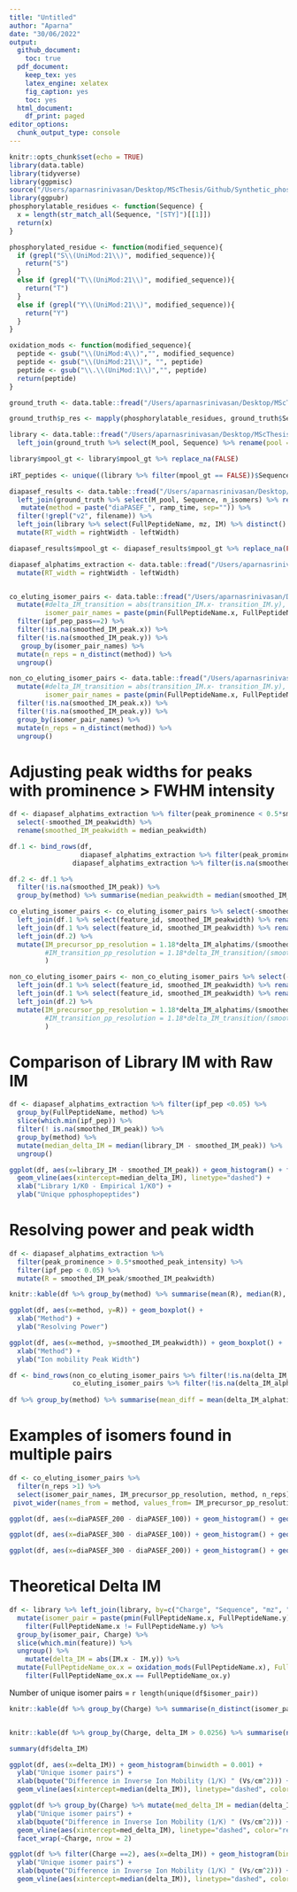```yaml
---
title: "Untitled"
author: "Aparna"
date: "30/06/2022"
output:
  github_document:
    toc: true
  pdf_document: 
    keep_tex: yes
    latex_engine: xelatex
    fig_caption: yes
    toc: yes
  html_document:
    df_print: paged
editor_options: 
  chunk_output_type: console
---
```


```r
knitr::opts_chunk$set(echo = TRUE)
library(data.table)
library(tidyverse)
library(ggpmisc)
source("/Users/aparnasrinivasan/Desktop/MScThesis/Github/Synthetic_phosphopeptide_isomers_TimsTOF/Analysis/utils.R")
library(ggpubr)
phosphorylatable_residues <- function(Sequence) {
  x = length(str_match_all(Sequence, "[STY]")[[1]])
  return(x)
}

phosphorylated_residue <- function(modified_sequence){
  if (grepl("S\\(UniMod:21\\)", modified_sequence)){
    return("S")
  }
  else if (grepl("T\\(UniMod:21\\)", modified_sequence)){
    return("T")
  }
  else if (grepl("Y\\(UniMod:21\\)", modified_sequence)){
    return("Y")
  }
}

oxidation_mods <- function(modified_sequence){
  peptide <- gsub("\\(UniMod:4\\)","", modified_sequence)
  peptide <- gsub("\\(UniMod:21\\)", "", peptide)
  peptide <- gsub("\\.\\(UniMod:1\\)","", peptide)
  return(peptide)
}

```

```r
ground_truth <- data.table::fread("/Users/aparnasrinivasan/Desktop/MScThesis/Srinivasan_MS_Thesis/Data/ground_truth_table.tsv")

ground_truth$p_res <- mapply(phosphorylatable_residues, ground_truth$Sequence)

library <- data.table::fread("/Users/aparnasrinivasan/Desktop/MScThesis/Srinivasan_MS_Thesis/Data/Data_Analysis_Results/Upool_spectral_library_generation/upool_library_formatted.tsv") %>% rename(RT = iRT) %>% select(-pool,-Protein) %>% mutate(method= "Spectral library") %>% 
  left_join(ground_truth %>% select(M_pool, Sequence) %>% rename(pool = M_pool) %>% mutate(mpool_gt = TRUE) %>% distinct(), by=c("Sequence")) 

library$mpool_gt <- library$mpool_gt %>% replace_na(FALSE)
  
iRT_peptides <- unique((library %>% filter(mpool_gt == FALSE))$Sequence)

diapasef_results <- data.table::fread("/Users/aparnasrinivasan/Desktop/MScThesis/Srinivasan_MS_Thesis/Data/Data_Analysis_Results/OpenSwathWorkflow_3_results/diaPASEF_Results/diapasef_results_3_1.tsv") %>% 
  left_join(ground_truth %>% select(M_pool, Sequence, n_isomers) %>% rename(pool = M_pool, theoretical_isomers = n_isomers) %>% mutate(mpool_gt = TRUE) %>% distinct(), by=c("pool", "Sequence")) %>%
   mutate(method = paste("diaPASEF_", ramp_time, sep="")) %>% 
  filter(!grepl("v2", filename)) %>% 
  left_join(library %>% select(FullPeptideName, mz, IM) %>% distinct() %>% rename(library_IM = IM), by=c("FullPeptideName", "mz")) %>% 
  mutate(RT_width = rightWidth - leftWidth)

diapasef_results$mpool_gt <- diapasef_results$mpool_gt %>% replace_na(FALSE)

diapasef_alphatims_extraction <- data.table::fread("/Users/aparnasrinivasan/Desktop/MScThesis/Srinivasan_MS_Thesis/Data/Data_Analysis_Results/OpenSwathWorkflow_3_results/Alphatims_Raw_IM_Extraction/alphatims_IM_extraction_filtered_diapasef_3_1.tsv")  %>% left_join(ground_truth %>% select(Sequence, n_isomers) %>% rename(theoretical_isomers = n_isomers)  %>% distinct(), by=c( "Sequence")) %>% mutate(method = paste("diaPASEF_", ramp_time, sep="")) %>% filter(grepl("UniMod:21", FullPeptideName)) %>% 
  mutate(RT_width = rightWidth - leftWidth)


co_eluting_isomer_pairs <- data.table::fread("/Users/aparnasrinivasan/Desktop/MScThesis/Srinivasan_MS_Thesis/Data/Data_Analysis_Results/OpenSwathWorkflow_3_results/Isomers_Analysis/co_eluting_isomer_pairs.tsv") %>% 
  mutate(#delta_IM_transition = abs(transition_IM.x- transition_IM.y), 
         isomer_pair_names = paste(pmin(FullPeptideName.x, FullPeptideName.y), pmax(FullPeptideName.x, FullPeptideName.y))) %>% 
  filter(ipf_pep_pass==2) %>% 
  filter(!is.na(smoothed_IM_peak.x)) %>% 
  filter(!is.na(smoothed_IM_peak.y)) %>% 
   group_by(isomer_pair_names) %>% 
  mutate(n_reps = n_distinct(method)) %>% 
  ungroup()

non_co_eluting_isomer_pairs <- data.table::fread("/Users/aparnasrinivasan/Desktop/MScThesis/Srinivasan_MS_Thesis/Data/Data_Analysis_Results/OpenSwathWorkflow_3_results/Isomers_Analysis/non_coeluting_sitelocalised_isomer_pairs.tsv")%>% 
  mutate(#delta_IM_transition = abs(transition_IM.x- transition_IM.y),
         isomer_pair_names = paste(pmin(FullPeptideName.x, FullPeptideName.y), pmax(FullPeptideName.x, FullPeptideName.y))) %>% 
  filter(!is.na(smoothed_IM_peak.x)) %>% 
  filter(!is.na(smoothed_IM_peak.y)) %>% 
  group_by(isomer_pair_names) %>% 
  mutate(n_reps = n_distinct(method)) %>% 
  ungroup()

```

# Adjusting peak widths for peaks with prominence > FWHM intensity 

```r
df <- diapasef_alphatims_extraction %>% filter(peak_prominence < 0.5*smoothed_peak_intensity) %>% left_join(diapasef_alphatims_extraction %>% filter(peak_prominence >= 0.5*smoothed_peak_intensity) %>% filter(ipf_pep < 0.05) %>% filter(!is.na(smoothed_IM_peakwidth)) %>% group_by(method) %>% summarise(median_peakwidth = median(smoothed_IM_peakwidth))) %>% 
  select(-smoothed_IM_peakwidth) %>% 
  rename(smoothed_IM_peakwidth = median_peakwidth)

df.1 <- bind_rows(df, 
                  diapasef_alphatims_extraction %>% filter(peak_prominence >= 0.5*smoothed_peak_intensity), 
                diapasef_alphatims_extraction %>% filter(is.na(smoothed_IM_peak))) 

df.2 <- df.1 %>% 
  filter(!is.na(smoothed_IM_peak)) %>% 
  group_by(method) %>% summarise(median_peakwidth = median(smoothed_IM_peakwidth))

co_eluting_isomer_pairs <- co_eluting_isomer_pairs %>% select(-smoothed_IM_peakwidth.x, -smoothed_IM_peakwidth.y) %>% 
  left_join(df.1 %>% select(feature_id, smoothed_IM_peakwidth) %>% rename(feature_id.x = feature_id, smoothed_IM_peakwidth.x = smoothed_IM_peakwidth)) %>% 
  left_join(df.1 %>% select(feature_id, smoothed_IM_peakwidth) %>% rename(feature_id.y = feature_id, smoothed_IM_peakwidth.y = smoothed_IM_peakwidth)) %>% 
  left_join(df.2) %>% 
  mutate(IM_precursor_pp_resolution = 1.18*delta_IM_alphatims/(smoothed_IM_peakwidth.x/2 + smoothed_IM_peakwidth.y/2),
         #IM_transition_pp_resolution = 1.18*delta_IM_transition/(smoothed_IM_peakwidth.x/2 + smoothed_IM_peakwidth.y/2)
         ) 

non_co_eluting_isomer_pairs <- non_co_eluting_isomer_pairs %>% select(-smoothed_IM_peakwidth.x, -smoothed_IM_peakwidth.y) %>% 
  left_join(df.1 %>% select(feature_id, smoothed_IM_peakwidth) %>% rename(feature_id.x = feature_id, smoothed_IM_peakwidth.x = smoothed_IM_peakwidth)) %>% 
  left_join(df.1 %>% select(feature_id, smoothed_IM_peakwidth) %>% rename(feature_id.y = feature_id, smoothed_IM_peakwidth.y = smoothed_IM_peakwidth)) %>% 
  left_join(df.2) %>% 
  mutate(IM_precursor_pp_resolution = 1.18*delta_IM_alphatims/(smoothed_IM_peakwidth.x/2 + smoothed_IM_peakwidth.y/2),
         #IM_transition_pp_resolution = 1.18*delta_IM_transition/(smoothed_IM_peakwidth.x/2 + smoothed_IM_peakwidth.y/2)
         ) 


```


# Comparison of Library IM with Raw IM
```r
df <- diapasef_alphatims_extraction %>% filter(ipf_pep <0.05) %>% 
  group_by(FullPeptideName, method) %>% 
  slice(which.min(ipf_pep)) %>% 
  filter(! is.na(smoothed_IM_peak)) %>% 
  group_by(method) %>% 
  mutate(median_delta_IM = median(library_IM - smoothed_IM_peak)) %>% 
  ungroup() 

ggplot(df, aes(x=library_IM - smoothed_IM_peak)) + geom_histogram() + facet_grid(~method) +
  geom_vline(aes(xintercept=median_delta_IM), linetype="dashed") + 
  xlab("Library 1/K0 - Empirical 1/K0") + 
  ylab("Unique pphosphopeptides") 


```


# Resolving power and peak width 
```r
df <- diapasef_alphatims_extraction %>% 
  filter(peak_prominence > 0.5*smoothed_peak_intensity) %>% 
  filter(ipf_pep < 0.05) %>% 
  mutate(R = smoothed_IM_peak/smoothed_IM_peakwidth)

knitr::kable(df %>% group_by(method) %>% summarise(mean(R), median(R), median(smoothed_IM_peakwidth)))

ggplot(df, aes(x=method, y=R)) + geom_boxplot() +
  xlab("Method") + 
  ylab("Resolving Power") 

ggplot(df, aes(x=method, y=smoothed_IM_peakwidth)) + geom_boxplot() + 
  xlab("Method") + 
  ylab("Ion mobility Peak Width") 
```


```r
df <- bind_rows(non_co_eluting_isomer_pairs %>% filter(!is.na(delta_IM_alphatims)),
                co_eluting_isomer_pairs %>% filter(!is.na(delta_IM_alphatims))) 
  
df %>% group_by(method) %>% summarise(mean_diff = mean(delta_IM_alphatims), median_diff =median(delta_IM_alphatims))
```


# Examples of isomers found in multiple pairs

```r
df <- co_eluting_isomer_pairs %>% 
  filter(n_reps >1) %>% 
  select(isomer_pair_names, IM_precursor_pp_resolution, method, n_reps) %>% 
 pivot_wider(names_from = method, values_from= IM_precursor_pp_resolution)

ggplot(df, aes(x=diaPASEF_200 - diaPASEF_100)) + geom_histogram() + geom_vline(aes(xintercept=0), linetype="dashed")

ggplot(df, aes(x=diaPASEF_300 - diaPASEF_100)) + geom_histogram() + geom_vline(aes(xintercept=0), linetype="dashed")

ggplot(df, aes(x=diaPASEF_300 - diaPASEF_200)) + geom_histogram() + geom_vline(aes(xintercept=0), linetype="dashed")
```


# Theoretical Delta IM 

```r
df <- library %>% left_join(library, by=c("Charge", "Sequence", "mz", "pool")) %>% select(-RT.x, -RT.y, -method.x, -method.y, -mpool_gt.x, -mpool_gt.y)  %>% filter(FullPeptideName_phospho.x != FullPeptideName_phospho.y) %>% 
  mutate(isomer_pair = paste(pmin(FullPeptideName.x, FullPeptideName.y),pmax(FullPeptideName.x, FullPeptideName.y))) %>% mutate(feature = row_number())  %>% 
    filter(FullPeptideName.x != FullPeptideName.y) %>% 
  group_by(isomer_pair, Charge) %>% 
  slice(which.min(feature)) %>% 
  ungroup() %>% 
    mutate(delta_IM = abs(IM.x - IM.y)) %>% 
  mutate(FullPeptideName_ox.x = oxidation_mods(FullPeptideName.x), FullPeptideName_ox.y = oxidation_mods(FullPeptideName.y)) %>% 
    filter(FullPeptideName_ox.x == FullPeptideName_ox.y)
```

Number of unique isomer pairs = `r length(unique(df$isomer_pair))`

```r
knitr::kable(df %>% group_by(Charge) %>% summarise(n_distinct(isomer_pair), median(delta_IM), mean(delta_IM)))


knitr::kable(df %>% group_by(Charge, delta_IM > 0.0256) %>% summarise(n_distinct(isomer_pair)))

summary(df$delta_IM)

```


```r
ggplot(df, aes(x=delta_IM)) + geom_histogram(binwidth = 0.001) + 
  ylab("Unique isomer pairs") + 
  xlab(bquote("Difference in Inverse Ion Mobility (1/K) " (Vs/cm^2))) + 
  geom_vline(aes(xintercept=median(delta_IM)), linetype="dashed", color="red")

ggplot(df %>% group_by(Charge) %>% mutate(med_delta_IM = median(delta_IM)) %>% ungroup(), aes(x=delta_IM)) + geom_histogram(binwidth = 0.001) + 
  ylab("Unique isomer pairs") + 
  xlab(bquote("Difference in Inverse Ion Mobility (1/K) " (Vs/cm^2))) + 
  geom_vline(aes(xintercept=med_delta_IM), linetype="dashed", color="red") +
  facet_wrap(~Charge, nrow = 2)

ggplot(df %>% filter(Charge ==2), aes(x=delta_IM)) + geom_histogram(binwidth = 0.001) + 
  ylab("Unique isomer pairs") + 
  xlab(bquote("Difference in Inverse Ion Mobility (1/K) " (Vs/cm^2))) + 
  geom_vline(aes(xintercept=median(delta_IM)), linetype="dashed", color="red") 




```

 




